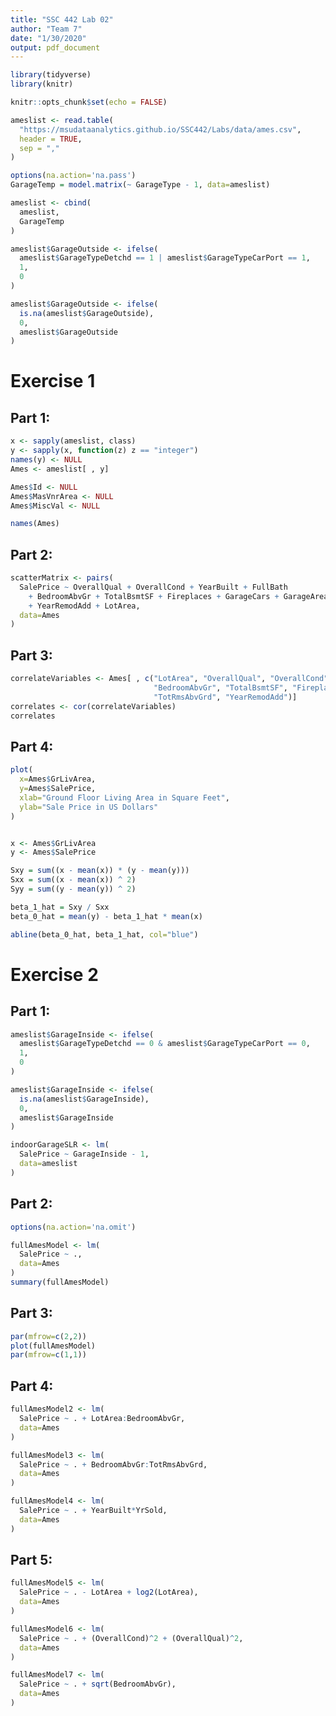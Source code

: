 ```yaml
---
title: "SSC 442 Lab 02"
author: "Team 7"
date: "1/30/2020"
output: pdf_document
---
```


```r
library(tidyverse)
library(knitr)
```

```r
knitr::opts_chunk$set(echo = FALSE)
```

```r
ameslist <- read.table(
  "https://msudataanalytics.github.io/SSC442/Labs/data/ames.csv",
  header = TRUE,
  sep = ","
)

options(na.action='na.pass')
GarageTemp = model.matrix(~ GarageType - 1, data=ameslist)

ameslist <- cbind(
  ameslist, 
  GarageTemp
)

ameslist$GarageOutside <- ifelse(
  ameslist$GarageTypeDetchd == 1 | ameslist$GarageTypeCarPort == 1, 
  1, 
  0
)

ameslist$GarageOutside <- ifelse(
  is.na(ameslist$GarageOutside),
  0,
  ameslist$GarageOutside
)
```



# **Exercise 1**
## Part 1:
```r
x <- sapply(ameslist, class)
y <- sapply(x, function(z) z == "integer")
names(y) <- NULL
Ames <- ameslist[ , y]

Ames$Id <- NULL
Ames$MasVnrArea <- NULL
Ames$MiscVal <- NULL

names(Ames)
```



## Part 2:
```r
scatterMatrix <- pairs(
  SalePrice ~ OverallQual + OverallCond + YearBuilt + FullBath 
    + BedroomAbvGr + TotalBsmtSF + Fireplaces + GarageCars + GarageArea + TotRmsAbvGrd
    + YearRemodAdd + LotArea,
  data=Ames
)
```



## Part 3:
```r
correlateVariables <- Ames[ , c("LotArea", "OverallQual", "OverallCond", "YearBuilt", "FullBath", 
                                "BedroomAbvGr", "TotalBsmtSF", "Fireplaces", "GarageCars", "GarageArea", 
                                "TotRmsAbvGrd", "YearRemodAdd")]
correlates <- cor(correlateVariables)
correlates
```



## Part 4:
```r
plot(
  x=Ames$GrLivArea,
  y=Ames$SalePrice,
  xlab="Ground Floor Living Area in Square Feet",
  ylab="Sale Price in US Dollars"
)


x <- Ames$GrLivArea
y <- Ames$SalePrice

Sxy = sum((x - mean(x)) * (y - mean(y)))
Sxx = sum((x - mean(x)) ^ 2)
Syy = sum((y - mean(y)) ^ 2)

beta_1_hat = Sxy / Sxx
beta_0_hat = mean(y) - beta_1_hat * mean(x)

abline(beta_0_hat, beta_1_hat, col="blue")
```




# **Exercise 2**
## Part 1:
```r
ameslist$GarageInside <- ifelse(
  ameslist$GarageTypeDetchd == 0 & ameslist$GarageTypeCarPort == 0, 
  1, 
  0
)

ameslist$GarageInside <- ifelse(
  is.na(ameslist$GarageInside),
  0,
  ameslist$GarageInside
)

indoorGarageSLR <- lm(
  SalePrice ~ GarageInside - 1,
  data=ameslist
)
```



## Part 2:
```r
options(na.action='na.omit')

fullAmesModel <- lm(
  SalePrice ~ .,
  data=Ames
)
summary(fullAmesModel)
```



## Part 3:
```r
par(mfrow=c(2,2))
plot(fullAmesModel)
par(mfrow=c(1,1))
```



## Part 4:
```r
fullAmesModel2 <- lm(
  SalePrice ~ . + LotArea:BedroomAbvGr,
  data=Ames
)

fullAmesModel3 <- lm(
  SalePrice ~ . + BedroomAbvGr:TotRmsAbvGrd,
  data=Ames
)

fullAmesModel4 <- lm(
  SalePrice ~ . + YearBuilt*YrSold,
  data=Ames
)
```



## Part 5:
```r
fullAmesModel5 <- lm(
  SalePrice ~ . - LotArea + log2(LotArea),
  data=Ames
)

fullAmesModel6 <- lm(
  SalePrice ~ . + (OverallCond)^2 + (OverallQual)^2,
  data=Ames
)

fullAmesModel7 <- lm(
  SalePrice ~ . + sqrt(BedroomAbvGr),
  data=Ames
)
```